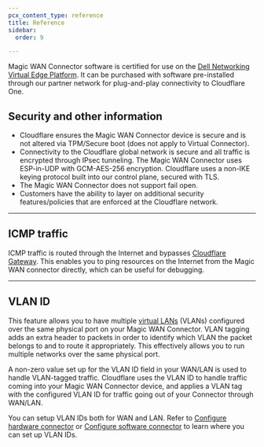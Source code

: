 ```yaml
---
pcx_content_type: reference
title: Reference
sidebar:
  order: 9

---
```



Magic WAN Connector software is certified for use on the [Dell Networking Virtual Edge Platform](https://www.dell.com/support/home/en-us/product-support/product/dell-emc-networking-vep1445-vep1485/docs). It can be purchased with software pre-installed through our partner network for plug-and-play connectivity to Cloudflare One.

## Security and other information

* Cloudflare ensures the Magic WAN Connector device is secure and is not altered via TPM/Secure boot (does not apply to Virtual Connector).
* Connectivity to the Cloudflare global network is secure and all traffic is encrypted through <GlossaryTooltip term="IPsec tunnel">IPsec</GlossaryTooltip> tunneling. The Magic WAN Connector uses ESP-in-UDP with GCM-AES-256 encryption. Cloudflare uses a non-IKE keying protocol built into our control plane, secured with TLS.
* The Magic WAN Connector does not support fail open.
* Customers have the ability to layer on additional security features/policies that are enforced at the Cloudflare network.

***

## ICMP traffic

<GlossaryTooltip term="ICMP">ICMP traffic</GlossaryTooltip> is routed through the Internet and bypasses [Cloudflare Gateway](/cloudflare-one/policies/gateway/). This enables you to ping resources on the Internet from the Magic WAN connector directly, which can be useful for debugging.

***

## VLAN ID

This feature allows you to have multiple [virtual LANs](https://www.cloudflare.com/learning/network-layer/what-is-a-lan/) (VLANs) configured over the same physical port on your Magic WAN Connector. VLAN tagging adds an extra header to packets in order to identify which VLAN the packet belongs to and to route it appropriately. This effectively allows you to run multiple networks over the same physical port.

A non-zero value set up for the VLAN ID field in your WAN/LAN is used to handle VLAN-tagged traffic. Cloudflare uses the VLAN ID to handle traffic coming into your Magic WAN Connector device, and applies a VLAN tag with the configured VLAN ID for traffic going out of your Connector through WAN/LAN.

You can setup VLAN IDs both for WAN and LAN. Refer to [Configure hardware connector](/magic-wan/configuration/connector/configure-hardware-connector/) or [Configure software connector](/magic-wan/configuration/connector/configure-virtual-connector/) to learn where you can set up VLAN IDs.
